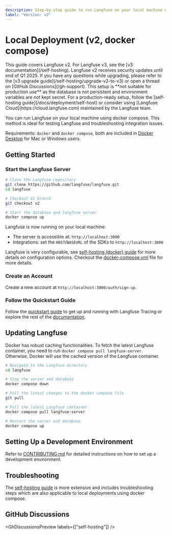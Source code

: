 ```yaml
---
description: Step-by-step guide to run Langfuse on your local machine using docker compose.
label: "Version: v2"
---
```



# Local Deployment (v2, docker compose)

<Callout type="info">
  This guide covers Langfuse v2. For Langfuse v3, see the [v3
  documentation](/self-hosting). Langfuse v2 receives security updates until end
  of Q1 2025. If you have any questions while upgrading, please refer to the [v3
  upgrade guide](/self-hosting/upgrade-v2-to-v3) or open a thread on [GitHub
  Discussions](/gh-support).
</Callout>

<Callout type="warning">
  This setup is **not suitable for production use** as the database is not
  persistent and environment variables are not kept secret. For a
  production-ready setup, follow the [self-hosting
  guide](/docs/deployment/self-host) or consider using [Langfuse
  Cloud](https://cloud.langfuse.com) maintained by the Langfuse team.
</Callout>

You can run Langfuse on your local machine using docker compose. This method is ideal for testing Langfuse and troubleshooting integration issues.

Requirements: `docker` and `docker compose`, both are included in [Docker Desktop](https://docs.docker.com/get-docker/)
for Mac or Windows users.

## Getting Started

<Steps>

### Start the Langfuse Server

```bash
# Clone the Langfuse repository
git clone https://github.com/langfuse/langfuse.git
cd langfuse

# Checkout V2 branch
git checkout v2

# Start the database and langfuse server
docker compose up
```

Langfuse is now running on your local machine:

- The server is accessible at: `http://localhost:3000`
- Integrations: set the `HOST`/`BASEURL` of the SDKs to `http://localhost:3000`

Langfuse is very configurable, see [self-hosting (docker) guide](/docs/deployment/self-host) for more details on configuration options.
Checkout the [docker-compose.yml](https://github.com/langfuse/langfuse/blob/v2/docker-compose.yml) file for more details.

### Create an Account

Create a new account at `http://localhost:3000/auth/sign-up`.

### Follow the Quickstart Guide

Follow the [quickstart guide](/docs/get-started) to get up and running with Langfuse Tracing or explore the rest of the [documentation](/docs).

</Steps>

## Updating Langfuse

Docker has robust caching functionalities. To fetch the latest Langfuse container, you need to run `docker compose pull langfuse-server`. Otherwise, Docker will use the cached version of the Langfuse container.

```bash
# Navigate to the Langfuse directory
cd langfuse

# Stop the server and database
docker compose down

# Pull the latest changes to the docker compose file
git pull

# Pull the latest Langfuse container
docker compose pull langfuse-server

# Restart the server and database
docker compose up
```

## Setting Up a Development Environment

Refer to [CONTRIBUTING.md](https://github.com/langfuse/langfuse/blob/main/CONTRIBUTING.md) for detailed instructions on how to set up a development environment.

## Troubleshooting

The [self-hosting guide](/docs/deployment/self-host) is more extensive and includes troubleshooting steps which are also applicable to local deployments using docker compose.

## GitHub Discussions


<GhDiscussionsPreview labels={["self-hosting"]} />
